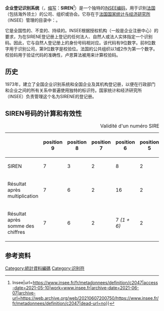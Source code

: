 '''企业登记识别系统'''（{{lang-fr|Système d'identification du répertoire des entreprises}}，[[縮寫|缩写]]：'''SIREN'''<ref>{{Cite web|title=Définition - Numéro Siren {{!}} Insee|url=https://www.insee.fr/fr/metadonnees/definition/c2047|access-date=2021-05-10|work=www.insee.fr|archive-date=2021-06-07|archive-url=https://web.archive.org/web/20210607200750/https://www.insee.fr/fr/metadonnees/definition/c2047|dead-url=no}}</ref>）是一个独特的[[INSEE编码|INSEE编码]]，用于识别[[法国|法国]]（包括海外领土）的公司、组织或协会。它存在于[[法国国家统计与经济研究所|法国国家统计与经济研究所]]（INSEE）管理的目录中：{{link-fr|国家识别系统和企业及其机构目录|Système national d'identification et du répertoire des entreprises et de leurs établissements|SIRENE}}。

它是全国性的、不变的、持续的。INSEE根据授权机构（一般是企业注册中心）的要求，为在SIRENE登记册上登记的任何法人、自然人或法人实体指定一个识别码。因此，它与自然人登记册上的身份号码相对应。该代码有9位数字。前8位数字用于识别公司，第9位数字是校验位。法国的公共组织以1或2作为第一个数字。校验码用于验证代码的准确性，卢恩算法被用来计算校验码。

== 历史 ==
1973年，建立了全国企业识别系统和全国企业及其机构登记册，以便在行政部门和企业之间的所有关系中普遍使用独特的标识符。国家统计和经济研究所（INSEE）负责管理这个名为SIRENE的登记册。

== SIREN号码的计算和有效性 ==

{| border="0"
|+ Validité d'un numéro SIREN
!
! position 9
! position 8
! position 7
! position 6
! position 5
! position 4
! position 3
! position 2
! position 1
|-----
|SIREN
| 7
| 3
| 2
| 8
| 2
| 9
| 3
| 2
| 0
|-{{ligne grise}}
|
| 1x7
| 2x3
| 1x2
| 2x8
| 1x2
| 2x9
| 1x3
| 2x2
| 1x0
|-
|Résultat après multiplication
|7
|6
|2
|16
|2
|18
|3
|4
|0
|-----
|Résultat après somme des chiffres
|7
|6
|2
|7 ''(1 + 6)''
|2
|9 ''(1 + 8)''
|3
|4
|0
|}


== 参考资料 ==
{{Reflist}}

{{Portalbar|企业|法国}}

[[Category:統計資料編碼|Category:統計資料編碼]]
[[Category:识别符|Category:识别符]]